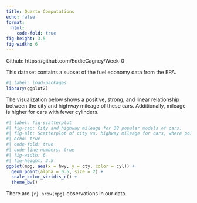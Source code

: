 ```yaml
---
title: Quarto Computations
echo: false
format: 
  html:
    code-fold: true
fig-height: 3.5
fig-width: 6
---
```


Github: https://github.com/EddieCagney/Week-0

This dataset contains a subset of the fuel economy data from the EPA.

```r
#| label: load-packages
library(ggplot2)
```

The visualization below shows a positive, strong, and linear relationship between the city and highway mileage of these cars.
Additionally, mileage is higher for cars with fewer cylinders.

```r
#| label: fig-scatterplot
#| fig-cap: City and highway mileage for 38 popular models of cars.
#| fig-alt: Scatterplot of city vs. highway mileage for cars, where points are colored by the number of cylinders. The plot displays a positive, linear, and strong relationship between city and highway mileage, and mileage increases as the number of cylinders decreases.
#| echo: true
#| code-fold: true
#| code-line-numbers: true
#| fig-width: 6
#| fig-height: 3.5
ggplot(mpg, aes(x = hwy, y = cty, color = cyl)) +
  geom_point(alpha = 0.5, size = 2) +
  scale_color_viridis_c() +
  theme_bw()
```


There are `{r} nrow(mpg)` observations in our data.